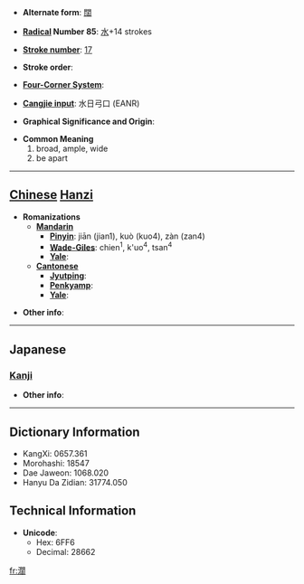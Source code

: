* '''Alternate form''': [[闊]]

* '''[[Wiktionary:Chinese radical index| Radical]] Number 85''': [[Wiktionary:Chinese radical index 水|水]]+14 strokes

* '''[[Wiktionary:Chinese total strokes index|Stroke number]]''': [[Wiktionary:Chinese total strokes index 17|17]]

* '''Stroke order''': 

* '''[[Wiktionary:Chinese four corner index|Four-Corner System]]''': 

* '''[[Wiktionary:Chinese Cangjie index|Cangjie input]]''': 水日弓口 (EANR)

* '''Graphical Significance and Origin''': 

* '''Common Meaning'''
*#broad, ample, wide
*# be apart


----

== [[Chinese]] [[Hanzi]] ==

* '''Romanizations'''
** '''[[Mandarin]]'''
*** '''[[Pinyin]]''': jiān (jian1), kuò (kuo4), zàn (zan4)
*** '''[[Wade-Giles]]''': chien<sup>1</sup>, k'uo<sup>4</sup>, tsan<sup>4</sup>
*** '''[[Yale]]''': 
** '''[[Cantonese]]'''
*** '''[[Jyutping]]''':
*** '''[[Penkyamp]]''': 
*** '''[[Yale]]''': 

* '''Other info''': 

----

==Japanese==
===[[Kanji]]===
{{kanji|on readings=[[かつ]] (katsu)
|kun readings=[[ひろい]] (hiroi)
}}

* '''Other info''':  

----

== Dictionary Information ==

* KangXi: 0657.361
* Morohashi: 18547
* Dae Jaweon: 1068.020
* Hanyu Da Zidian: 31774.050

== Technical Information ==

* '''Unicode''':
** Hex: 6FF6
** Decimal: 28662

[[fr:濶]]